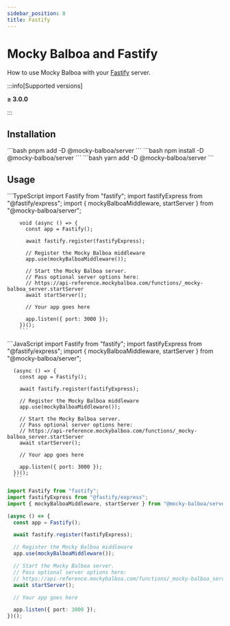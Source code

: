 ```yaml
---
sidebar_position: 8
title: Fastify
---
```


# Mocky Balboa and Fastify

How to use Mocky Balboa with your [Fastify](https://fastify.io/) server.

:::info[Supported versions]

__≥ 3.0.0__

:::

## Installation

<Tabs groupId="package-manager">
  <TabItem value="pnpm" label="pnpm" default>
      ```bash
      pnpm add -D @mocky-balboa/server
      ```
    </TabItem>
  <TabItem value="npm" label="npm">
    ```bash
    npm install -D @mocky-balboa/server
    ```
  </TabItem>
  <TabItem value="yarn" label="yarn">
    ```bash
    yarn add -D @mocky-balboa/server
    ```
  </TabItem>
</Tabs>

## Usage

<Tabs groupId="javascript-language">
  <TabItem value="typescript" label="TypeScript" default>
        ```TypeScript
        import Fastify from "fastify";
        import fastifyExpress from "@fastify/express";
        import { mockyBalboaMiddleware, startServer } from "@mocky-balboa/server";

        void (async () => {
          const app = Fastify();

          await fastify.register(fastifyExpress);

          // Register the Mocky Balboa middleware
          app.use(mockyBalboaMiddleware());

          // Start the Mocky Balboa server.
          // Pass optional server options here:
          // https://api-reference.mockybalboa.com/functions/_mocky-balboa_server.startServer
          await startServer();

          // Your app goes here

          app.listen({ port: 3000 });
        })();
        ```
  </TabItem>
  <TabItem value="javascript" label="JavaScript">
      ```JavaScript
      import Fastify from "fastify";
      import fastifyExpress from "@fastify/express";
      import { mockyBalboaMiddleware, startServer } from "@mocky-balboa/server";

      (async () => {
        const app = Fastify();

        await fastify.register(fastifyExpress);

        // Register the Mocky Balboa middleware
        app.use(mockyBalboaMiddleware());

        // Start the Mocky Balboa server.
        // Pass optional server options here:
        // https://api-reference.mockybalboa.com/functions/_mocky-balboa_server.startServer
        await startServer();

        // Your app goes here

        app.listen({ port: 3000 });
      })();
      ```
  </TabItem>
</Tabs>

```TypeScript
import Fastify from "fastify";
import fastifyExpress from "@fastify/express";
import { mockyBalboaMiddleware, startServer } from "@mocky-balboa/server";

(async () => {
  const app = Fastify();

  await fastify.register(fastifyExpress);

  // Register the Mocky Balboa middleware
  app.use(mockyBalboaMiddleware());

  // Start the Mocky Balboa server.
  // Pass optional server options here:
  // https://api-reference.mockybalboa.com/functions/_mocky-balboa_server.startServer
  await startServer();

  // Your app goes here

  app.listen({ port: 3000 });
})();
```
